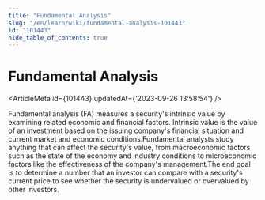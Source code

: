 ```yaml
---
title: "Fundamental Analysis"
slug: "/en/learn/wiki/fundamental-analysis-101443"
id: "101443"
hide_table_of_contents: true
---
```



# Fundamental Analysis

<ArticleMeta id={101443} updatedAt={'2023-09-26 13:58:54'} />
<div className='border-solid border-b border-t-0 my-4 border-[var(--ifm-color-gray-300)]' />

Fundamental analysis (FA) measures a security's intrinsic value by examining related economic and financial factors. Intrinsic value is the value of an investment based on the issuing company's financial situation and current market and economic conditions.Fundamental analysts study anything that can affect the security's value, from macroeconomic factors such as the state of the economy and industry conditions to microeconomic factors like the effectiveness of the company's management.The end goal is to determine a number that an investor can compare with a security's current price to see whether the security is undervalued or overvalued by other investors.
